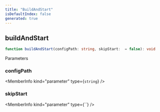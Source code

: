 ```yaml
---
title: "BuildAndStart"
isDefaultIndex: false
generated: true
---
```



<!-- This file was generated from the CommandKit source. Do not modify. Instead, re-run the "docgen" script -->


## buildAndStart

<GenerationInfo sourceFile="packages/commandkit/src/cli/development.ts" sourceLine="15" packageName="commandkit" />



```ts title="Signature"
function buildAndStart(configPath: string, skipStart:  = false): void
```
Parameters

### configPath

<MemberInfo kind="parameter" type={`string`} />

### skipStart

<MemberInfo kind="parameter" type={``} />

